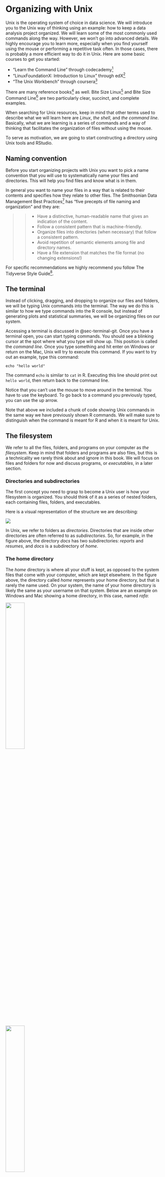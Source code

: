 # Organizing with Unix {#sec-unix}

Unix is the operating system of choice in data science. We will introduce you to the Unix way of thinking using an example: how to keep a data analysis project organized. We will learn some of the most commonly used commands along the way. However, we won't go into advanced details. We highly encourage you to learn more, especially when you find yourself using the mouse or performing a repetitive task often. In those cases, there is probably a more efficient way to do it in Unix. Here are some basic courses to get you started:

-   "Learn the Command Line" through codecademy^[<https://www.codecademy.com/learn/learn-the-command-line>]
-   "LinuxFoundationX: Introduction to Linux" through edX^[<https://www.edx.org/course/introduction-linux-linuxfoundationx-lfs101x-1>]
-   "The Unix Workbench" through coursera^[<https://www.coursera.org/learn/unix>]

There are many reference books[^unix-1] as well. Bite Size Linux[^unix-2] and Bite Size Command Line[^unix-3] are two particularly clear, succinct, and complete examples.

[^unix-1]: <https://www.quora.com/Which-are-the-best-Unix-Linux-reference-books>

[^unix-2]: <https://gumroad.com/l/bite-size-linux>

[^unix-3]: <https://jvns.ca/blog/2018/08/05/new-zine--bite-size-command-line/>

When searching for Unix resources, keep in mind that other terms used to describe what we will learn here are *Linux*, *the shell*, and *the command line*. Basically, what we are learning is a series of commands and a way of thinking that facilitates the organization of files without using the mouse.

To serve as motivation, we are going to start constructing a directory using Unix tools and RStudio.

## Naming convention

Before you start organizing projects with Unix you want to pick a name convention that you will use to systematically name your files and directories. This will help you find files and know what is in them.

In general you want to name your files in a way that is related to their contents and specifies how they relate to other files. The Smithsonian Data Management Best Practices[^unix-4] has "five precepts of file naming and organization" and they are:

[^unix-4]: <https://library.si.edu/sites/default/files/tutorial/pdf/filenamingorganizing20180227.pdf>

> > -   Have a distinctive, human-readable name that gives an indication of the content.
> > -   Follow a consistent pattern that is machine-friendly.
> > -   Organize files into directories (when necessary) that follow a consistent pattern.
> > -   Avoid repetition of semantic elements among file and directory names.
> > -   Have a file extension that matches the file format (no changing extensions!)

For specific recommendations we highly recommend you follow The Tidyverse Style Guide[^unix-5].

[^unix-5]: <https://style.tidyverse.org/>

## The terminal {#sec-the-terminal}

Instead of clicking, dragging, and dropping to organize our files and folders, we will be typing Unix commands into the terminal. The way we do this is similar to how we type commands into the R console, but instead of generating plots and statistical summaries, we will be organizing files on our system.

Accessing a terminal is discussed in @sec-terminal-git. Once you have a terminal open, you can start typing commands. You should see a blinking cursor at the spot where what you type will show up. This position is called the *command line*. Once you type something and hit enter on Windows or return on the Mac, Unix will try to execute this command. If you want to try out an example, type this command:

[^unix-6]: <https://rafalab.github.io/dsbook/accessing-the-terminal-and-installing-git.html>

```         
echo "hello world"
```

The command `echo` is similar to `cat` in R. Executing this line should print out `hello world`, then return back to the command line.

Notice that you can't use the mouse to move around in the terminal. You have to use the keyboard. To go back to a command you previously typed, you can use the up arrow.

Note that above we included a chunk of code showing Unix commands in the same way we have previously shown R commands. We will make sure to distinguish when the command is meant for R and when it is meant for Unix.

## The filesystem {#sec-filesystem}

We refer to all the files, folders, and programs on your computer as *the filesystem*. Keep in mind that folders and programs are also files, but this is a technicality we rarely think about and ignore in this book. We will focus on files and folders for now and discuss programs, or *executables*, in a later section.

### Directories and subdirectories

The first concept you need to grasp to become a Unix user is how your filesystem is organized. You should think of it as a series of nested folders, each containing files, folders, and executables.

Here is a visual representation of the structure we are describing:

![](img/unix/filesystem.png)

In Unix, we refer to folders as *directories*. Directories that are inside other directories are often referred to as *subdirectories*. So, for example, in the figure above, the directory *docs* has two subdirectories: *reports* and *resumes*, and *docs* is a subdirectory of *home*.

### The home directory

The *home* directory is where all your stuff is kept, as opposed to the system files that come with your computer, which are kept elsewhere. In the figure above, the directory called *home* represents your home directory, but that is rarely the name used. On your system, the name of your home directory is likely the same as your username on that system. Below are an example on Windows and Mac showing a home directory, in this case, named *rafa*:

::: {layout-ncol="2"}
![](img/windows-screenshots/VirtualBox_Windows-7-Enterprise_23_03_2018_14_53_13.png){width="35%"}

![](img/mac-screenshots/Screen-Shot-2018-04-13-at-4.34.01-PM.png){width="35%"}
:::

Now, look back at the figure showing a filesystem. Suppose you are using a point-and-click system and you want to remove the file *cv.tex*. Imagine that on your screen you can see the *home* directory. To erase this file, you would double click on the *home* directory, then *docs*, then *resumes*, and then drag *cv.tex* to the trash. Here you are experiencing the hierarchical nature of the system: *cv.tex* is a file inside the *resumes* directory, which is a subdirectory inside the *docs* directory, which is a subdirectory of the *home* directory.

Now suppose you can't see your home directory on your screen. You would somehow need to make it appear on your screen. One way to do this is to navigate from what is called the *root* directory all the way to your home directory. Any filesystem will have what is called a *root* directory, which is the directory that contains all directories. The *home* directory shown in the figure above will usually be two or more levels from the root. On Windows, you will have a structure like this:

![](img/unix/windows-filesystem-from-root.png)

while on the Mac, it will be like this:

![](img/unix/mac-filesystem-from-root.png)

::: callout-warning
On Windows, the typical R installation will make your *Documents* directory your home directory in R. This will likely be different from your home directory in Git Bash. Generally, when we discuss home directories, we refer to the Unix home directory which for Windows, in this book, is the Git Bash Unix directory.
:::

### Working directory {#sec-working-directory}

The concept of a *current location* is part of the point-and-click experience: at any given moment we are *in a folder* and see the content of that folder. As you search for a file, as we did above, you are experiencing the concept of a current location: once you double click on a directory, you change locations and are now *in that folder*, as opposed to the folder you were in before.

In Unix, we don't have the same visual cues, but the concept of a *current location* is indispensable. We refer to this as the *working directory*. Each terminal window you have open has a working directory associated with it.

How do we know what is our working directory? To answer this, we learn our next Unix command: `pwd`, which stands for *print working directory*. This command returns the working directory.

Open a terminal and type:

```         
pwd
```

We do not show the result of running this command because it will be quite different on your system compared to others. If you open a terminal and type `pwd` as your first command, you should see something like `/Users/yourusername` on a Mac or something like `/c/Users/yourusername` on Windows. The character string returned by calling `pwd` represents your working directory. When we first open a terminal, it will start in our home directory so in this case the working directory is the home directory.

Notice that the forward slashes `/` in the strings above separate directories. So, for example, the location `/c/Users/rafa` implies that our working directory is called `rafa` and it is a subdirectory of `Users`, which is a subdirectory of `c`, which is a subdirectory of the root directory. The root directory is therefore represented by just a forward slash: `/`.

### Paths {#sec-paths}

We refer to the string returned by `pwd` as the *full path* of the working directory. The name comes from the fact that this string spells out the *path* you need to follow to get to the directory in question from the root directory. Every directory has a full path. Later, we will about *relative paths*, which tell us how to get to a directory from the working directory.

In Unix, we use the shorthand `~` as a nickname for your home directory. So, for example, if `docs` is a directory in your home directory, the full path for *docs* can be written like this `~/docs`.

Most terminals will show the path to your working directory right on the command line. If you are using default settings and open a terminal on the Mac, you will see that right at the command line you have something like `computername:~ username` with `~` representing your working directory, which in this example is the home directory `~`. The same is true for the Git Bash terminal where you will see something like `username@computername MINGW64 ~`, with the working directory at the end. When we change directories, we will see this change on both Macs and Windows.

## Unix commands

We will now learn a series of Unix commands that will permit us to prepare a directory for a data science project. We also provide examples of commands that, if you type into your terminal, will return an error. This is because we are assuming the filesystem in the earlier diagram. Your filesystem is different. In the next section, we will provide examples that you can type in.

### `ls`: Listing directory content

In a point-and-click system, we know what is in a directory because we see it. In the terminal, we do not see the icons. Instead, we use the command `ls` to list the directory content.

To see the content of your home directory, open a terminal and type:

```         
ls
```

We will see more examples soon.

### `mkdir` and `rmdir`: make and remove a directory

When we are preparing for a data science project, we will need to create directories. In Unix, we can do this with the command `mkdir`, which stands for *make directory*.

Because you will soon be working on several projects, we highly recommend creating a directory called *projects* in your home directory.

You can try this particular example on your system. Open a terminal and type:

```         
mkdir projects
```

If you do this correctly, nothing will happen: no news is good news. If the directory already exists, you will get an error message and the existing directory will remain untouched.

To confirm that you created the directory, you can list the contents of the current working directory:

```         
ls
```

You should see the directory we just created listed. Perhaps you can also see many other directories that were already on your computer.

For illustrative purposes, let's make a few more directories. You can list more than one directory name like this:

```         
mkdir docs teaching
```

You can check to see if the three directories were created:

```         
ls
```

If you made a mistake and need to remove the directory, you can use the command `rmdir` to remove it.

```         
mkdir junk
rmdir junk
```

This will remove the directory as long as it is empty. If it is not empty, you will get an error message and the directory will remain untouched. To remove directories that are not empty, we will learn about the command `rm` later.

### `cd`: navigating the filesystem by changing directories

Next we want to create directories inside directories that we have already created. We also want to avoid pointing and clicking our way through the filesystem. We explain how to do this in Unix, using the command line.

Suppose we open a terminal and our working directory is our home directory. We want to change our working directory to `projects`. We do this using the `cd` command, which stands for *change directory*:

```         
cd projects
```

To check that the working directory changed, we can use a command we previously learned to see our location:

```         
pwd
```

Our working directory should now be `~/projects`. Note that on your computer the home directory `~` will be spelled out to something like `/c/Users/yourusername`.

::: callout-tip
In Unix you can auto-complete by hitting tab. This means that we can type `cd d` then hit tab. Unix will either auto-complete if `docs` is the only directory/file starting with `d` or show you the options. Try it out! Using Unix without auto-complete can make it unbearable.
:::

When using `cd`, we can either type a full path, which will start with `/` or `~`, or a *relative path*. In the example above, in which we typed `cd projects`, we used a relative path. If the path you type does not start with `/` or `~`, Unix will assume you are typing a relative path, meaning that it will look for the directory in your current working directory. So something like this will give you an error:

```         
cd Users
```

because there is no `Users` directory in your working directory.

Now suppose we want to move back to the directory in which `projects` is a subdirectory, referred to as the *parent directory*. We could use the full path of the parent directory, but Unix provides a shortcut for this: the parent directory of the working directory is represented with two dots: `..` so to move back we simply type:

```         
cd ..
```

You should now be back in your home directory which you can confirm using `pwd`.

Because we can use full paths with `cd`, the following command:

```         
cd ~
```

will always take us back to the home directory, no matter where we are in the filesystem.

The working directory also has a nickname, which is a single `.` so if you type

```         
cd .
```

you will not move. Although this particular use of `.` is not useful, this nickname does come in handy sometimes. The reasons are not relevant for this section, but you should still be aware of this fact.

In summary, we have learned that when using `cd` we either stay put, move to a new directory using the desired directory name, or move back to the parent directory using `..`.

When typing directory names, we can concatenate directories with the forward-slashes. So if we want a command that takes us to the `projects` directory no matter where we are in the filesystem, we can type:

```         
cd ~/projects
```

which is equivalent to writing the entire path out. For example, in Windows we would write something like

```         
cd /c/Users/yourusername/projects
```

The last two commands are equivalent and in both cases we are typing the full path.

We can also concatenate directory names for relative paths. For instance, if we want to move back to the parent directory of the parent directory of the working directory, we can type:

```         
cd ../..
```

Here are a couple of final tips related to the `cd` command. First, you can go back to whatever directory you just left by typing:

```         
cd -
```

This can be useful if you type a very long path and then realize you want to go back to where you were, and that too has a very long path.

Second, if you just type:

```         
cd
```

you will be returned to your home directory.

## Examples

Let's explore some examples of using `cd`. To help visualize, we will show the graphical representation of our filesystem vertically:

![](img/unix/filesystem-vertical.png){width="50%"}

Suppose our working directory is `~/projects` and we want to move to `figs` in `project-1`.

Here it is convenient to use relative paths:

```         
cd project-1/figs
```

Now suppose our working directory is `~/projects` and we want to move to `reports` in `docs`, how can we do this?

One way is to use relative paths:

```         
cd ../docs/reports
```

Another is to use the full path:

```         
cd ~/docs/reports
```

If you are trying this out on your system, remember to use auto-complete.

Let's examine one more example. Suppose we are in `~/projects/project-1/figs` and want to change to `~/projects/project-2`. Again, there are two ways.

With relative paths:

```         
cd ../../project-2
```

and with full paths:

```         
cd ~/projects/project-2
```

## More Unix commands

### `mv`: moving files

In a point-and-click system, we move files from one directory to another by dragging and dropping. In Unix, we use the `mv` command.

::: callout-warning
`mv` will not ask "are you sure?" if your move results in overwriting a file.
:::

Now that you know how to use full and relative paths, using `mv` is relatively straightforward. The general form is:

```         
mv path-to-file path-to-destination-directory
```

For example, if we want to move the file `cv.tex` from `resumes` to `reports`, you could use the full paths like this:

```         
mv ~/docs/resumes/cv.tex ~/docs/reports/
```

You can also use relative paths. You could do this:

```         
cd ~/docs/resumes
mv cv.tex ../reports/
```

or this:

```         
cd ~/docs/reports/
mv ../resumes/cv.tex ./
```

Notice that in the last one we used the working directory shortcut `.` to give a relative path as the destination directory.

We can also use `mv` to change the name of a file. To do this, instead of the second argument being the destination directory, it also includes a filename. So, for example, to change the name from `cv.tex` to `resume.tex`, we simply type:

```         
cd ~/docs/resumes
mv cv.tex resume.tex
```

We can also combine the move and a rename. For example:

```         
cd ~/docs/resumes
mv cv.tex ../reports/resume.tex
```

And we can move entire directories. To move the `resumes` directory into `reports`, we do as follows:

```         
mv ~/docs/resumes ~/docs/reports/
```

It is important to add the last `/` to make it clear you do not want to rename the `resumes` directory to `reports`, but rather move it into the `reports` directory.

### `cp`: copying files

The command `cp` behaves similar to `mv` except instead of moving, we copy the file, meaning that the original file stays untouched.

So in all the `mv` examples above, you can switch `mv` to `cp` and they will copy instead of move with one exception: we can't copy entire directories without learning about arguments, which we do later.

### `rm`: removing files

In point-and-click systems, we remove files by dragging and dropping them into the trash or using a special click on the mouse. In Unix, we use the `rm` command.

::: callout-warning
Unlike throwing files into the trash, `rm` is permanent. Be careful!
:::

The general way it works is as follows:

```         
rm filename
```

You can actually list files as well like this:

```         
rm filename-1 filename-2 filename-3
```

You can use full or relative paths. To remove non-empty directories, you will have to learn about arguments, which we do later.

### `less`: looking at a file

Often you want to quickly look at the content of a file. If this file is a text file, the quickest way to do is by using the command `less`. To look a the file `cv.tex`, you do this:

```         
cd ~/docs/resumes
less cv.tex 
```

To exit the viewer, you type `q`. If the files are long, you can use the arrow keys to move up and down. There are many other keyboard commands you can use within `less` to, for example, search or jump pages.

If you are wondering why the command is called `less`, it is because the original was called `more`, as in "show me more of this file". The second version was called `less` because of the saying "less is more".

## Preparing for a data analysis project {#sec-prep-project}

We are now ready to prepare a directory for a project. We will use the US murders project[^unix-7] as an example.

[^unix-7]: <https://github.com/rairizarry/murders>

You should start by creating a directory where you will keep all your projects. We recommend a directory called *projects* in your home directory. To do this you would type:

```         
cd ~
mkdir projects
```

Our project relates to gun violence murders so we will call the directory for our project `murders`. It will be a subdirectory in our projects directories. In the `murders` directory, we will create two subdirectories to hold the raw data and intermediate data. We will call these `data` and `rda`, respectively.

Open a terminal and make sure you are in the home directory:

```         
cd ~
```

Now run the following commands to create the directory structure we want. At the end, we use `ls` and `pwd` to confirm we have generated the correct directories in the correct working directory:

```         
cd projects
mkdir murders
cd murders
mkdir data rdas 
ls
pwd
```

Note that the full path of our `murders` dataset is `~/projects/murders`.

So if we open a new terminal and want to navigate into that directory we type:

```         
cd projects/murders
```

In @sec-organizing we will describe how we can use RStudio to organize a data analysis project, once these directories have been created.

## Advanced Unix

Most Unix implementations include a large number of powerful tools and utilities. We have just learned the very basics here. We recommend that you use Unix as your main file management tool. It will take time to become comfortable with it, but as you struggle, you will find yourself learning just by looking up solutions on the internet. In this section, we superficially cover slightly more advanced topics. The main purpose of the section is to make you aware of what is available rather than explain everything in detail.

### Arguments

Most Unix commands can be run with arguments. Arguments are typically defined by using a dash `-` or two dashes `--` (depending on the command) followed by a letter or a word. An example of an argument is the `-r` behind `rm`. The `r` stands for recursive, and the result is that files and directories are removed recursively, which means that if you type:

```         
rm -r directory-name
```

all files, subdirectories, files in subdirectories, subdirectories in subdirectories, and so on, will be removed. This is equivalent to throwing a folder in the trash, except you can't recover it. Once you remove it, it is deleted for good. Often, when you are removing directories, you will encounter files that are protected. In such cases, you can use the argument `-f` which stands for `force`.

You can also combine arguments. For instance, to remove a directory regardless of protected files, you type:

```         
rm -rf directory-name
```

Remember that once you remove there is no going back, so use this command very carefully.

A command that is often called with argument is `ls`. Here are some examples:

```         
ls -a 
```

The `a` stands for all. This argument makes `ls` show you all files in the directory, including hidden files. In Unix, all files starting with a `.` are hidden. Many applications create hidden directories to store important information without getting in the way of your work. An example is `git` (which we cover in depth in @sec-git). Once you initialize a directory as a git directory with `git init`, a hidden directory called `.git` is created. Another hidden file is the `.gitignore` file.

Another example of using an argument is:

```         
ls -l 
```

The `l` stands for long and the result is that more information about the files is shown.

It is often useful to see files in chronological order. For that we use:

```         
ls -t 
```

and to reverse the order of how files are shown you can use:

```         
ls -r 
```

We can combine all these arguments to show more information for all files in reverse chronological order:

```         
ls -lart 
```

Each command has a different set of arguments. In the next section, we learn how to find out what they each do.

### Getting help

As you may have noticed, Unix uses an extreme version of abbreviations. This makes it very efficient, but hard to guess how to call commands. To make up for this weakness, Unix includes complete help files or *man pages* (man is short for manual). In most systems, you can type `man` followed by the command name to get help. So for `ls`, we would type:

```         
man ls
```

This command is not available in some of the compact implementations of Unix, such as Git Bash. An alternative way to get help that works on Git Bash is to type the command followed by `--help`. So for `ls`, it would be as follows:

```         
ls --help
```

### Pipes

The help pages are typically long and if you type the commands above to see the help, it scrolls all the way to the end. It would be useful if we could save the help to a file and then use `less` to see it. The `pipe`, written like this `|`, does something similar. It *pipes* the results of a command to the command after the `pipe`. This is similar to the pipe `|>` that we use in R. To get more help we thus can type:

```         
man ls | less
```

or in Git Bash:

```         
ls --help | less 
```

This is also useful when listing files with many files. We can type:

```         
ls -lart | less 
```

### Wild cards

Some of the most powerful aspects of Unix are the *wild cards*. Suppose we want to remove all the temporary html files produced while trouble shooting for a project. Imagine there are dozens of files. It would be quite painful to remove them one by one. In Unix, we can actually write an expression that means all the files that end in `.html`. To do this we type *wild card*: `*`. As discussed in the data wrangling part of this book, this character means any number of any combination of characters. Specifically, to list all html files, we would type:

```         
ls *.html
```

To remove all html files in a directory, we would type:

```r
rm *.html
```

The other useful wild card is the `?` symbol. This means any single character. So if all the files we want to erase have the form `file-001.html` with the numbers going from 1 to 999, we can type:

```         
rm file-???.html
```

This will only remove files with that format.

We can combine wild cards. For example, to remove all files with the form `file-001` up to `file-999` regardless of suffix, we can type:

```         
rm file-???.* 
```

::: callout-warning
Combining rm with the `*` wild card can be dangerous. There are combinations of these commands that will erase your entire filesystem without asking "are you sure?". So make sure you understand how it works before using this wild card with the `rm` command. We recommend always checking what files will match the wild card first by using the `ls` command.
:::

### Environment variables

Unix has settings that affect your command line *environment*. These are called environment variables. The home directory is one of them. We can actually change some of these. In Unix, variables are distinguished from other entities by adding a `$` in front. The home directory is stored in `$HOME`.

Earlier we saw that `echo` is the Unix command for print. So we can see our home directory by typing:

```         
echo $HOME 
```

You can see them all by typing:

```         
env
```

You can change some of these environment variables. But their names vary across different *shells*. We describe shells in the next section.

### Shells

Much of what we use in this chapter is part of what is called the *Unix shell*. There are actually different shells, but the differences are almost unnoticeable. They are also important, although we do not cover those here. You can see what shell you are using by typing:

```         
echo $SHELL
```

The most common one is `bash`.

Once you know the shell, you can change environmental variables. In Bash Shell, we do it using `export variable value`. To change the path, described in more detail soon, you would type:

```         
export PATH = /usr/bin/
```

::: callout-warning
Don't actually run this command though!
:::

There is a program that is run before each terminal starts where you can edit variables so they change whenever you call the terminal. This changes in different implementations, but if using bash, you can create a file called `.bashrc`, `.bash_profile`,`.bash_login`, or `.profile`. You might already have one.

### Executables

In Unix, all programs are files. They are called executables. So `ls`, `mv` and `git` are all files. But where are these program files? You can find out using the command `which`:

```bash
which git
```

That directory is probably full of program files. The directory `/usr/bin` usually holds many program files. If you type:

```         
ls /usr/bin
```

in your terminal, you will see several executable files.

There are other directories that usually hold program files. The Application directory in the Mac or Program Files directory in Windows are examples.

When you type `ls`, Unix knows to run a program which is an executable that is stored in some other directory. So how does Unix know where to find it? This information is included in the environmental variable `$PATH`. If you type:

```         
echo $PATH
```

you will see a list of directories separated by `:`. The directory `/usr/bin` is probably one of the first ones on the list.

Unix looks for program files in those directories in that order. Although we don't teach it here, you can actually create executables yourself. However, if you put it in your working directory and this directory is not on the path, you can't run it just by typing the command. You get around this by typing the full path. So if your command is called my-ls, you can type:

```         
./my-ls
```

Once you have mastered the basics of Unix, you should consider learning to write your own executables as they can help alleviate repetitive work.

### Permissions and file types

If you type:

```         
ls -l
```

At the beginning, you will see a series of symbols like this `-rw-r--r--`. This string indicates the type of file: regular file `-`, directory `d`, or executable `x`. This string also indicates the permission of the file: is it readable? writable? executable? Can other users on the system read the file? Can other users on the system edit the file? Can other users execute if the file is executable? This is more advanced than what we cover here, but you can learn much more in a Unix reference book.

### Commands you should learn

There are many commands that we do not teach in this book, but we want to make you aware of them and what they do. They are:

-   open/start - On the Mac, `open filename` tries to figure out the right application of the filename and open it with that application. This is a very useful command. On Git Bash, you can try `start filename`. Try opening an `R` or `Rmd` file with `open` or `start`: it should open them with RStudio.

-   nano - Opens a bare-bones text editor.

-   tar - Archives files and subdirectories of a directory into one file.

-   ssh - Connects to another computer.

-   find - Finds files by filename on your system.

-   grep - Searches for patterns in a file.

-   awk/sed - These are two very powerful commands that permit you to find specific strings in files and change them.

-   ln - Creates a symbolic link. We do not recommend its use, but you should be familiar with it.

### File manipulation in R

We can also perform file management from within R. The key functions to learn about can be seen by looking at the help file for `?files`^[<https://rdrr.io/r/base/files.html>]. Another useful function is `unlink`.

Although not generally recommended, you can run Unix commands in R using `system`.

```r
knitr::opts_chunk$set(out.width = NULL, out.extra = NULL)
```
